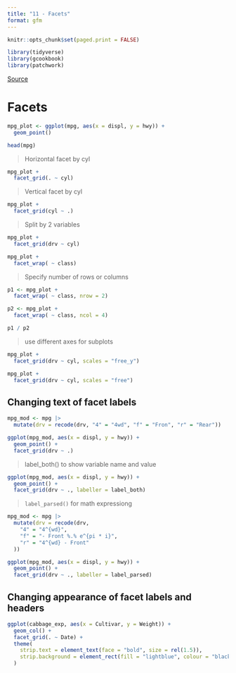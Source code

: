 ```yaml
---
title: "11 - Facets"
format: gfm
---
```


```r
knitr::opts_chunk$set(paged.print = FALSE)
```

```r
library(tidyverse)
library(gcookbook)
library(patchwork)
```

[Source](https://r-graphics.org/)

# Facets

```r
mpg_plot <- ggplot(mpg, aes(x = displ, y = hwy)) +
  geom_point()

head(mpg)
```

> Horizontal facet by cyl

```r
mpg_plot +
  facet_grid(. ~ cyl)
```

> Vertical facet by cyl

```r
mpg_plot +
  facet_grid(cyl ~ .)
```

> Split by 2 variables

```r
mpg_plot +
  facet_grid(drv ~ cyl)
```

```r
mpg_plot +
  facet_wrap( ~ class)
```

> Specify number of rows or columns

```r
p1 <- mpg_plot +
  facet_wrap( ~ class, nrow = 2)

p2 <- mpg_plot +
  facet_wrap( ~ class, ncol = 4)

p1 / p2
```

> use different axes for subplots

```r
mpg_plot +
  facet_grid(drv ~ cyl, scales = "free_y")
```

```r
mpg_plot +
  facet_grid(drv ~ cyl, scales = "free")
```

## Changing text of facet labels

```r
mpg_mod <- mpg |> 
  mutate(drv = recode(drv, "4" = "4wd", "f" = "Fron", "r" = "Rear"))

ggplot(mpg_mod, aes(x = displ, y = hwy)) +
  geom_point() +
  facet_grid(drv ~ .)
```

> label_both() to show variable name and value

```r
ggplot(mpg_mod, aes(x = displ, y = hwy)) +
  geom_point() +
  facet_grid(drv ~ ., labeller = label_both)
```

> `label_parsed()` for math expressiong

```r
mpg_mod <- mpg |> 
  mutate(drv = recode(drv,
    "4" = "4^{wd}",
    "f" = "- Front %.% e^{pi * i}",
    "r" = "4^{wd} - Front"
  ))

ggplot(mpg_mod, aes(x = displ, y = hwy)) +
  geom_point() +
  facet_grid(drv ~ ., labeller = label_parsed)
```

## Changing appearance of facet labels and headers

```r
ggplot(cabbage_exp, aes(x = Cultivar, y = Weight)) +
  geom_col() +
  facet_grid(. ~ Date) +
  theme(
    strip.text = element_text(face = "bold", size = rel(1.5)),
    strip.background = element_rect(fill = "lightblue", colour = "black", size = 1)
  )
```
